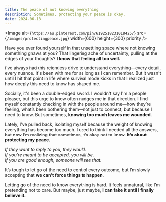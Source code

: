 ```yaml
---
title: The peace of not knowing everything
description: Sometimes, protecting your peace is okay.
date: 2024-06-18
---
```


<Image
  alt={`https://au.pinterest.com/pin/6192518231018425/`}
  src={`/images/protectingpeace.jpg`}
  width={600}
  height={300}
  priority
/>

Have you ever found yourself in that unsettling space where not knowing something gnaws at you? That lingering ache of uncertainty, pulling at the edges of your thoughts? **I know that feeling all too well.**

I've always had this relentless drive to understand everything—every detail, every nuance. It's been with me for as long as I can remember. But it wasn't until I hit that point in life where survival mode kicks in that I realized just how deeply this need to know has shaped me.

Socially, it's been a double-edged sword. I wouldn't say I'm a people pleaser, but this urge to know often nudges me in that direction. I find myself constantly checking in with the people around me—how they’re feeling, what’s been bothering them—not just to connect, but because I need to know. But sometimes, **knowing too much leaves me wounded**.

Lately, I’ve pulled back, isolating myself because the weight of knowing everything has become too much. I used to think I needed all the answers, but now I’m realizing that sometimes, it’s okay not to know. **It’s about protecting my peace.**

*If they want to reply to you, they would.*  
*If you’re meant to be accepted, you will be.*  
*If you are good enough, someone will see that.*

It’s tough to let go of the need to control every outcome, but I’m slowly accepting that **we can’t force things to happen**.

Letting go of the need to know everything is hard. It feels unnatural, like I’m pretending not to care. But maybe, just maybe, **I can fake it until I finally believe it.**


